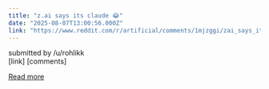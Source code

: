 ```yaml
---
title: "z.ai says its claude 😂"
date: "2025-08-07T13:00:56.000Z"
link: "https://www.reddit.com/r/artificial/comments/1mjzggi/zai_says_its_claude/"
---
```


submitted by    /u/rohlikk  
 [link]   [comments]

[Read more](https://www.reddit.com/r/artificial/comments/1mjzggi/zai_says_its_claude/)
